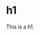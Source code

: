 
# h1
This is a h1.

<Source
  language="javascript"
  code="console.log(1)" />

<Preview withSource="open">
  <Story
    name="default"
    id="pug-modules-ui-heading--h1" />
</Preview>
